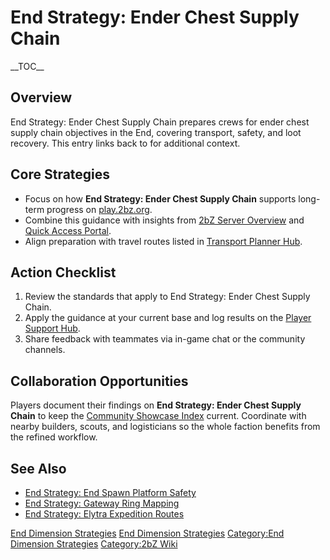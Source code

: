{{Short description|End Strategy: Ender Chest Supply Chain prepares crews for ender chest supply chain objectives in the End, covering transport, safety, and loot recovery}}
= End Strategy: Ender Chest Supply Chain =
{{2bZ Navbox}}
__TOC__

== Overview ==
End Strategy: Ender Chest Supply Chain prepares crews for ender chest supply chain
objectives in the End, covering transport, safety, and loot recovery. This entry links
back to [[Category:End Dimension Strategies|End Dimension Strategies]] for additional
context.

== Core Strategies ==
* Focus on how '''End Strategy: Ender Chest Supply Chain''' supports long-term progress on [[play.2bz.org]].
* Combine this guidance with insights from [[2bZ Server Overview]] and [[Quick Access Portal]].
* Align preparation with travel routes listed in [[Transport Planner Hub]].

== Action Checklist ==
# Review the [[Category:End Dimension Strategies|End Dimension Strategies]] standards that apply to End Strategy: Ender Chest Supply Chain.
# Apply the guidance at your current base and log results on the [[Player Support Hub]].
# Share feedback with teammates via in-game chat or the community channels.

== Collaboration Opportunities ==
Players document their findings on '''End Strategy: Ender Chest Supply Chain''' to keep
the [[Community Showcase Index]] current. Coordinate with nearby builders, scouts, and
logisticians so the whole faction benefits from the refined workflow.

== See Also ==
* [[End Strategy: End Spawn Platform Safety]]
* [[End Strategy: Gateway Ring Mapping]]
* [[End Strategy: Elytra Expedition Routes]]

[[Category:End Dimension Strategies]]
[[Category:2bZ Wiki]]
